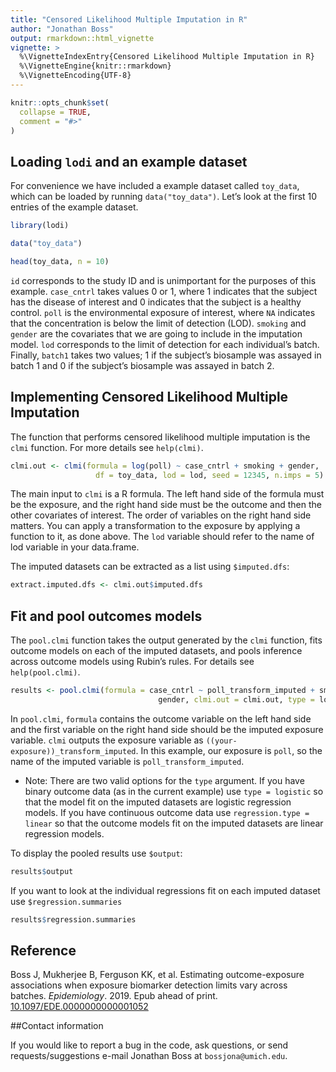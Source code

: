 ```yaml
---
title: "Censored Likelihood Multiple Imputation in R"
author: "Jonathan Boss"
output: rmarkdown::html_vignette
vignette: >
  %\VignetteIndexEntry{Censored Likelihood Multiple Imputation in R}
  %\VignetteEngine{knitr::rmarkdown}
  %\VignetteEncoding{UTF-8}
---
```


```r
knitr::opts_chunk$set(
  collapse = TRUE,
  comment = "#>"
)
```

## Loading `lodi` and an example dataset

For convenience we have included a example dataset called `toy_data`, which can
be loaded by running `data("toy_data")`. Let's look at the first 10 entries
of the example dataset.

```r
library(lodi)

data("toy_data")

head(toy_data, n = 10)
```

`id` corresponds to the study ID and is unimportant for the purposes of this
example. `case_cntrl` takes values 0 or 1, where 1 indicates that
the subject has the disease of interest and 0 indicates that the subject is a
healthy control. `poll` is the environmental exposure of interest, where `NA`
indicates that the concentration is below the limit of detection (LOD).
`smoking` and `gender` are the covariates that we are going to include in the
imputation model. `lod` corresponds to the limit of detection for each
individual's batch. Finally, `batch1` takes two values; 1 if the subject's
biosample was assayed in batch 1 and 0 if the subject's biosample was assayed
in batch 2.

## Implementing Censored Likelihood Multiple Imputation

The function that performs censored likelihood multiple imputation is the
`clmi` function. For more details see `help(clmi)`.

```r
clmi.out <- clmi(formula = log(poll) ~ case_cntrl + smoking + gender,
                   df = toy_data, lod = lod, seed = 12345, n.imps = 5)
```

The main input to `clmi` is a R formula. The left hand side of the formula
must be the exposure, and the right hand side must be the outcome and then
the other covariates of interest. The order of variables on the right hand side
matters. You can apply a transformation to the exposure by applying a function
to it, as done above. The `lod` variable should refer to the name of lod
variable in your data.frame.

The imputed datasets can be extracted as a list using `$imputed.dfs`:

```r
extract.imputed.dfs <- clmi.out$imputed.dfs
```
## Fit and pool outcomes models

The `pool.clmi` function takes the output generated by the `clmi` function, fits
outcome models on each of the imputed datasets, and pools inference across
outcome models using Rubin's rules. For details see `help(pool.clmi)`.

```r
results <- pool.clmi(formula = case_cntrl ~ poll_transform_imputed + smoking +
                                 gender, clmi.out = clmi.out, type = logistic)
```
In `pool.clmi`, `formula` contains the outcome variable on the left hand side
and the first variable on the right hand side should be the imputed exposure
variable. `clmi` outputs the exposure variable as
`((your-exposure))_transform_imputed`. In this example, our exposure is `poll`,
so the name of the imputed variable is `poll_transform_imputed`.

- Note: There are two valid options for the `type` argument. If you have binary
  outcome data (as in the current example) use `type = logistic` so that the
  model fit on the imputed datasets are logistic regression models. If you have
  continuous outcome data use `regression.type = linear` so that the outcome
  models fit on the imputed datasets are linear regression models.

To display the pooled results use `$output`:

```r
results$output
```

If you want to look at the individual regressions fit on each imputed dataset
use `$regression.summaries`

```r
results$regression.summaries
```

## Reference
Boss J, Mukherjee B, Ferguson KK, et al. Estimating outcome-exposure
associations when exposure biomarker detection limits vary across
batches. *Epidemiology*. 2019. Epub ahead of print.
[10.1097/EDE.0000000000001052](https://doi.org/10.1097/EDE.0000000000001052)

##Contact information

If you would like to report a bug in the code, ask questions, or send
requests/suggestions e-mail Jonathan Boss at `bossjona@umich.edu`.
